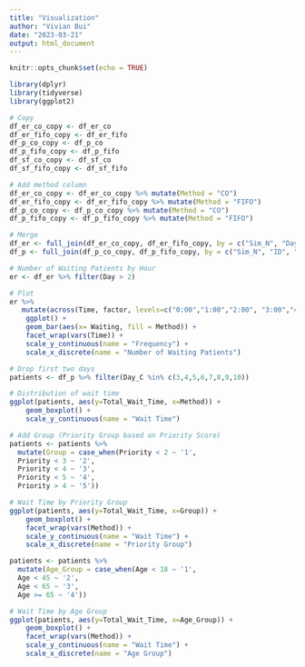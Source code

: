 ```yaml
---
title: "Visualization"
author: "Vivian Bui"
date: "2023-03-21"
output: html_document
---
```


```r
knitr::opts_chunk$set(echo = TRUE)
```

```r
library(dplyr)
library(tidyverse)
library(ggplot2)
```


```r
# Copy 
df_er_co_copy <- df_er_co
df_er_fifo_copy <- df_er_fifo
df_p_co_copy <- df_p_co
df_p_fifo_copy <- df_p_fifo
df_sf_co_copy <- df_sf_co
df_sf_fifo_copy <- df_sf_fifo

```


```r
# Add method column 
df_er_co_copy <- df_er_co_copy %>% mutate(Method = "CO") 
df_er_fifo_copy <- df_er_fifo_copy %>% mutate(Method = "FIFO")
df_p_co_copy <- df_p_co_copy %>% mutate(Method = "CO") 
df_p_fifo_copy <- df_p_fifo_copy %>% mutate(Method = "FIFO")

# Merge 
df_er <- full_join(df_er_co_copy, df_er_fifo_copy, by = c("Sim_N", "Day", "Time", "New_Patients", "Waiting", "Assigned", "Discharged", "Beds_Avail_EOH", "Method"))
df_p <- full_join(df_p_co_copy, df_p_fifo_copy, by = c("Sim_N", "ID", "Day_C", "Time_C", "Age", "AcuteLv", "PainLv", "Priority", "Status", "Day_A", "Time_A", "Day_D", "Time_D", "Time_Left_In_ER", "Total_Wait_Time", "SF_Score", "Method"))

```


```r
# Number of Waiting Patients by Hour  
er <- df_er %>% filter(Day > 2)

# Plot 
er %>%
   mutate(across(Time, factor, levels=c("0:00","1:00","2:00", "3:00","4:00","5:00", "6:00", "7:00", "8:00", "9:00","10:00","11:00","12:00", "13:00", "14:00", "15:00", "16:00", "17:00", "18:00", "19:00", "20:00", "21:00", "22:00", "23:00"))) %>%
    ggplot() +
    geom_bar(aes(x= Waiting, fill = Method)) + 
    facet_wrap(vars(Time)) +
    scale_y_continuous(name = "Frequency") + 
    scale_x_discrete(name = "Number of Waiting Patients")
```
```r
# Drop first two days 
patients <- df_p %>% filter(Day_C %in% c(3,4,5,6,7,8,9,10))

# Distribution of wait time 
ggplot(patients, aes(y=Total_Wait_Time, x=Method)) +
    geom_boxplot() + 
    scale_y_continuous(name = "Wait Time")

```

```r
# Add Group (Priority Group based on Priority Score)
patients <- patients %>% 
  mutate(Group = case_when(Priority < 2 ~ '1',
  Priority < 3 ~ '2',
  Priority < 4 ~ '3',
  Priority < 5 ~ '4',
  Priority > 4 ~ '5'))

# Wait Time by Priority Group 
ggplot(patients, aes(y=Total_Wait_Time, x=Group)) +
    geom_boxplot() + 
    facet_wrap(vars(Method)) + 
    scale_y_continuous(name = "Wait Time") + 
    scale_x_discrete(name = "Priority Group")
```

```r
patients <- patients %>% 
  mutate(Age_Group = case_when(Age < 18 ~ '1',
  Age < 45 ~ '2',
  Age < 65 ~ '3',
  Age >= 65 ~ '4'))

# Wait Time by Age Group 
ggplot(patients, aes(y=Total_Wait_Time, x=Age_Group)) +
    geom_boxplot() + 
    facet_wrap(vars(Method)) + 
    scale_y_continuous(name = "Wait Time") + 
    scale_x_discrete(name = "Age Group")

```






